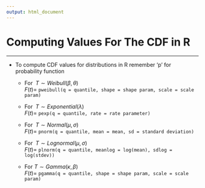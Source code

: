 ```yaml
---
output: html_document
---
```


# Computing Values For The CDF in R

<hr/>

-  To compute CDF values for distributions in R <focus>remember 'p' for probability function</focus>

    + For $\;T \sim Weibull(\beta,\theta)$<br>$F(t)=$ `pweibull(q = quantile, shape = shape param, scale = scale param)`

    + For $\;T \sim Exponential(\lambda)$<br>$F(t)=$ `pexp(q = quantile, rate = rate parameter)`

    + For $\;T \sim Normal(\mu,\sigma)$<br>$F(t)=$ `pnorm(q = quantile, mean = mean, sd = standard deviation)`

    + For $\;T \sim Lognormal(\mu,\sigma)$<br>$F(t)=$ `plnorm(q = quantile, meanlog = log(mean), sdlog = log(stdev))`

    + For $T \sim Gamma(\kappa,\beta)$<br>$F(t)=$ `pgamma(q = quantile, shape = shape param, scale = scale param)`
